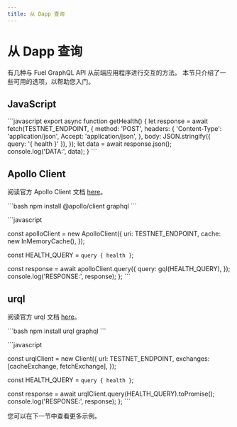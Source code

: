 ```yaml
---
title: 从 Dapp 查询
---
```


# 从 Dapp 查询

有几种与 Fuel GraphQL API 从前端应用程序进行交互的方法。
本节只介绍了一些可用的选项，以帮助您入门。

## JavaScript

\```javascript
export async function getHealth() {
  let response = await fetch(TESTNET_ENDPOINT, {
    method: 'POST',
    headers: {
      'Content-Type': 'application/json',
      Accept: 'application/json',
    },
    body: JSON.stringify({ query: '{ health }' }),
  });
  let data = await response.json();
  console.log('DATA:', data);
}
\```

## Apollo Client

阅读官方 Apollo Client 文档 [here](https://www.apollographql.com/apollo-client/)。

\```bash
npm install @apollo/client graphql
\```

\```javascript

const apolloClient = new ApolloClient({
  uri: TESTNET_ENDPOINT,
  cache: new InMemoryCache(),
});

const HEALTH_QUERY = `
  query {
    health
  }
`;

  const response = await apolloClient.query({
    query: gql(HEALTH_QUERY),
  });
  console.log('RESPONSE:', response);
};
\```

## urql

阅读官方 urql 文档 [here](https://formidable.com/open-source/urql/)。

\```bash
npm install urql graphql
\```

\```javascript

const urqlClient = new Client({
  url: TESTNET_ENDPOINT,
  exchanges: [cacheExchange, fetchExchange],
});

const HEALTH_QUERY = `
  query {
    health
  }
`;

  const response = await urqlClient.query(HEALTH_QUERY).toPromise();
  console.log('RESPONSE:', response);
};
\```

您可以在下一节中查看更多示例。
